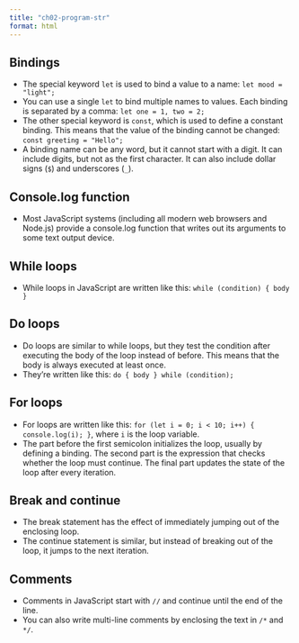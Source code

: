 ```yaml
---
title: "ch02-program-str"
format: html
---
```


## Bindings

- The special keyword `let` is used to bind a value to a name: `let mood = "light";`
- You can use a single `let` to bind multiple names to values. Each binding is separated by a comma: `let one = 1, two = 2;`
- The other special keyword is `const`, which is used to define a constant binding. This means that the value of the binding cannot be changed: `const greeting = "Hello";`
- A binding name can be any word, but it cannot start with a digit. It can include digits, but not as the first character. It can also include dollar signs (`$`) and underscores (`_`).

## Console.log function 

- Most JavaScript systems (including all modern web browsers and Node.js) provide a console.log function that writes out its arguments to some text output device.

## While loops

- While loops in JavaScript are written like this: `while (condition) { body }`

## Do loops

- Do loops are similar to while loops, but they test the condition after executing the body of the loop instead of before. This means that the body is always executed at least once.
- They're written like this: `do { body } while (condition);`

## For loops

- For loops are written like this: `for (let i = 0; i < 10; i++) { console.log(i); }`, where `i` is the loop variable.
- The part before the first semicolon initializes the loop, usually by defining a binding. The second part is the expression that checks whether the loop must continue. The final part updates the state of the loop after every iteration.

## Break and continue

- The break statement has the effect of immediately jumping out of the enclosing loop.
- The continue statement is similar, but instead of breaking out of the loop, it jumps to the next iteration.

## Comments

- Comments in JavaScript start with `//` and continue until the end of the line.
- You can also write multi-line comments by enclosing the text in `/*` and `*/`.